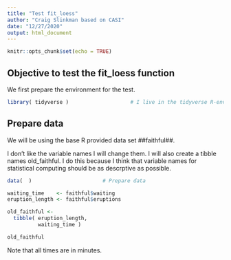```yaml
---
title: "Test fit_loess"
author: "Craig Slinkman based on CASI"
date: "12/27/2020"
output: html_document
---
```


```r
knitr::opts_chunk$set(echo = TRUE)
```

## Objective to test the fit_loess function

We first prepare the environment for the test. 

```r
library( tidyverse )                    # I live in the tidyverse R-environment.
```

## Prepare data

We will be using the base R provided data set ##faithful##.  

I don't like the variable names I will change them.  I will also create a tibble names old_faithful. I do this because I think that variable names for statistical computing should be as descrptive as possible.

```r
data(  )                       # Prepare data

waiting_time    <- faithful$waiting
eruption_length <- faithful$eruptions

old_faithful <- 
  tibble( eruption_length,
          waiting_time )

old_faithful
```

Note that all times are in minutes.  


